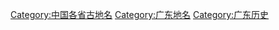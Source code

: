 [[Category:中国各省古地名|Category:中国各省古地名]]
[[Category:广东地名|Category:广东地名]]
[[Category:广东历史|Category:广东历史]]